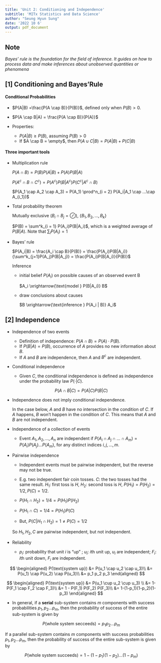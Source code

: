 ```yaml
---
title: 'Unit 2: Conditioning and Independence'
subtitle: 'MITx Statistics and Data Science'
author: "Seung Hyun Sung"
date: '2022 10 6'
output: pdf_document
---
```


## Note

_Bayes' rule is the foundation for the field of inference. It guides on how to process data and make inferences about unobserved quantities or phenomena_

## [1] Conditioning and Bayes'Rule

#### Conditional Probabilities 

+ $P(A|B) =\frac{P(A \cap B)}{P(B)}$, defined only when $P(B) > 0$.

+ $P(A \cap B|A) = \frac{P(A \cap B)}{P(A)}$

+ Properties:
  * $P(A|B) \geq P(B)$, assuming $P(B) > 0$
  * If $A \cap B = \empty$, then $P(A \cup C|B) = P(A|B) + P(C|B)$ 

#### Three important tools 

+ Multiplication rule 

  $P(A \cap B) = P(B)P(A|B) + P(A)P(B|A)$

  $P(A^c \cap B \cap C^c) = P(A^c) P(B|A^c) P(C^c|A^c \cap B)$

  $P(A_1 \cap A_2 \cap A_3) = P(A_1) \prod^n_{i = 2} P(A_i|A_1 \cap ...\cap A_{i_1})$
  
+ Total probability theorem 

  Mutually exclusive $(B_i \cap B_j = \oslash)$, $\{B_1, B_2, ..., B_k\}$

  $P(B) = \sum^k_{i = 1} P(A_i)P(B|A_i)$, which is a weighted average of $P(B|A)$. Note that $\sum_iP(A_i) = 1$ 

  
+ Bayes' rule

  $P(A_i|B) = \frac{A_i \cap B}{P(B)} = \frac{P(A_i)P(B|A_i)}{\sum^k_{j=1}P(A_j)P(B|A_j)} = \frac{P(A_i)P(B|A_i)}{P(B)}$
  
  Inference
  
  * initial belief $P(A_i)$ on possible causes of an observed event B
  
    $A_i \xrightarrow{\text{model } P(B|A_i)} B$
    
  * draw conclusions about causes
  
    $B \xrightarrow{\text{inference } P(A_i | B)} A_i$
  

## [2] Independence

+ Independence of two events 

  * Definition of independence: $P(A \cap B ) = P(A) \cdot P(B)$. 
  * If $P(B|A) = P(B)$, occurrence of $A$ provides no new information about $B$.
  * If $A$ and $B$ are independence, then $A$ and $B^c$ are independent.

+ Conditional independence

  * Given $C$, the conditional independence is defined as independence under the probability law $P(\cdot | C)$.
  
$$
P(A \cap B | C) = P(A | C) P(B | C)
$$

+ Independence does not imply conditional independence.

  In the case below, $A$ and $B$ have no intersection in the condition of $C$. If $A$ happens, $B$ won't happen in the condition of $C$. This means that $A$ and $B$ are not independent.

+ Independence of a collection of events

  * Event $A_1, A_2, ..., A_n$ are independent if $P(A_i \cap A_j \cap ... \cap A_m) = P(A_i) P(A_j) ... P(A_m)$, for any distinct indices $i,j,...,m$.

+ Pairwise independence

  * Independent events must be pairwise independent, but the reverse may not be true.

  * E.g. two independent fair coin tosses. $C$: the two tosses had the same result. $H_1$: first toss is $H$, $H_2$: second toss is $H$, $P(H_1) = P(H_2) = 1/2, P(C) = 1/2$. 

  * $P(H_1 \cap H_2) = 1/4 =  P(H_1)P(H_2)$
  * $P(H_1 \cap C) = 1/4 = P(H_1)P(C)$
  * But, $P(C| H_1 \cap H_2) = 1 \neq P(C) = 1/2$

  So $H_1, H_2,C$ are pairwise independent, but not independent.

+ Reliability

  * $p_i$: probability that unit $i$ is "up" ; $u_i$: $i$th unit up, $u_i$ are independent; $F_i$: $i$th unit down, $F_i$ are independent.


$$
\begin{aligned}
P(\text{system up}) &= P(u_1 \cap u_2 \cap u_3)\\
&= P(u_1) \cap P(u_2) \cap P(u_3)\\
&= p_1 p_2 p_3
\end{aligned}
$$

$$
\begin{aligned}
P(\text{system up}) &= P(u_1 \cup u_2 \cup u_3) \\
&= 1-P(F_1 \cap F_2 \cap F_3)\\
&= 1 - P(F_1) P(F_2) P(F_3)\\
&= 1-(1-p_1)(1-p_2)(1-p_3)
\end{aligned}
$$

+ In general, if a __serial__ sub-system contains $m$ components with success probabilities $p_1, p_2...p_m$, then the probability of success of the entire sub-system is given by

$$
P(\text{whole system secceeds}) = p_1p_2...p_m
$$

  If a parallel sub-system contains $m$ components with success probabilities $p_1, p_2...p_m$, then the probability of success of the entire sub-system is given by

$$
P(\text{whole system succeeds}) = 1 - (1-p_1)(1-p_2)...(1-p_m)
$$



